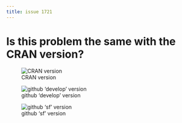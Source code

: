 ```yaml
---
title: issue 1721
---
```


# Is this problem the same with the CRAN version?

![CRAN version](1721a_cran.png)

![github 'develop' version](1721a_develop.png)

![github 'sf' version](1721a_sf.png)



